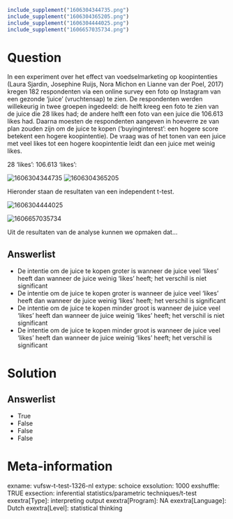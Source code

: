 ```r
include_supplement("1606304344735.png")
include_supplement("1606304365205.png")
include_supplement("1606304444025.png")
include_supplement("1606657035734.png")
```

Question
========
In een experiment over het effect van voedselmarketing op koopintenties
(Laura Sjardin, Josephine Ruijs, Nora Michon en Lianne van der Poel,
2017) kregen 182 respondenten via een online survey een foto op
Instagram van een gezonde ‘juice’ (vruchtensap) te zien. De respondenten
werden willekeurig in twee groepen ingedeeld: de helft kreeg een foto te
zien van de juice die 28 likes had; de andere helft een foto van een
juice die 106.613 likes had. Daarna moesten de respondenten aangeven in
hoeverre ze van plan zouden zijn om de juice te kopen (‘buyinginterest’:
een hogere score betekent een hogere koopintentie). De vraag was of het
tonen van een juice met veel likes tot een hogere koopintentie leidt dan
een juice met weinig likes.  
  
28 'likes': 106.613 'likes':  
  
<img src="1606304344735.png" class="fr-fic fr-dii tvcss_2"
alt="1606304344735" /> <img src="1606304365205.png" class="fr-fic fr-dii tvcss_3"
alt="1606304365205" />  
  
Hieronder staan de resultaten van een independent t-test.  
  
<img src="1606304444025.png" class="fr-fic fr-dii"
alt="1606304444025" />  
  
  
<img src="1606657035734.png" class="fr-fic fr-dii tvcss_4"
alt="1606657035734" />  
  
Uit de resultaten van de analyse kunnen we opmaken dat...

Answerlist
----------
* De intentie om de juice te kopen groter is wanneer de juice veel ‘likes’
  heeft dan wanneer de juice weinig ‘likes’ heeft; het verschil is niet
  significant
* De intentie om de juice te kopen groter is wanneer de juice veel ‘likes’
  heeft dan wanneer de juice weinig ‘likes’ heeft; het verschil is
  significant
* De intentie om de juice te kopen minder groot is wanneer de juice veel
  ‘likes’ heeft dan wanneer de juice weinig ‘likes’ heeft; het verschil is
  niet significant
* De intentie om de juice te kopen minder groot is wanneer de juice veel
  ‘likes’ heeft dan wanneer de juice weinig ‘likes’ heeft; het verschil is
  significant

Solution
========










Answerlist
----------
* True
* False
* False
* False

Meta-information
================
exname: vufsw-t-test-1326-nl
extype: schoice
exsolution: 1000
exshuffle: TRUE
exsection: inferential statistics/parametric techniques/t-test
exextra[Type]: interpreting output
exextra[Program]: NA
exextra[Language]: Dutch
exextra[Level]: statistical thinking

